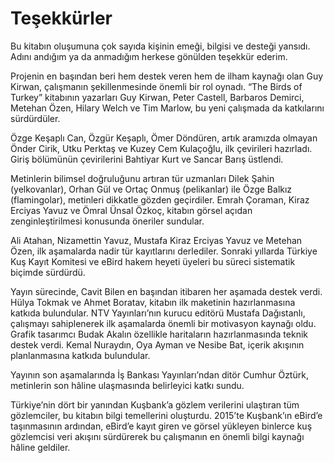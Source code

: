 # Teşekkürler {.unnumbered}

Bu kitabın oluşumuna çok sayıda kişinin emeği, bilgisi ve desteği yansıdı. Adını andığım ya da anmadığım herkese gönülden teşekkür ederim.

Projenin en başından beri hem destek veren hem de ilham kaynağı olan Guy Kirwan, çalışmanın şekillenmesinde önemli bir rol oynadı. "The Birds of Turkey" kitabının yazarları Guy Kirwan, Peter Castell, Barbaros Demirci, Metehan Özen, Hilary Welch ve Tim Marlow, bu yeni çalışmada da katkılarını sürdürdüler.

Özge Keşaplı Can, Özgür Keşaplı, Ömer Döndüren, artık aramızda olmayan Önder Cirik, Utku Perktaş ve Kuzey Cem Kulaçoğlu, ilk çevirileri hazırladı. Giriş bölümünün çevirilerini Bahtiyar Kurt ve Sancar Barış üstlendi.

Metinlerin bilimsel doğruluğunu artıran tür uzmanları Dilek Şahin (yelkovanlar), Orhan Gül ve Ortaç Onmuş (pelikanlar) ile Özge Balkız (flamingolar), metinleri dikkatle gözden geçirdiler. Emrah Çoraman, Kiraz Erciyas Yavuz ve Ömral Ünsal Özkoç, kitabın görsel açıdan zenginleştirilmesi konusunda öneriler sundular.

Ali Atahan, Nizamettin Yavuz, Mustafa Kiraz Erciyas Yavuz ve Metehan Özen, ilk aşamalarda nadir tür kayıtlarını derlediler. Sonraki yıllarda Türkiye Kuş Kayıt Komitesi ve eBird hakem heyeti üyeleri bu süreci sistematik biçimde sürdürdü.

Yayın sürecinde, Cavit Bilen en başından itibaren her aşamada destek verdi. Hülya Tokmak ve Ahmet Boratav, kitabın ilk maketinin hazırlanmasına katkıda bulundular. NTV Yayınları’nın kurucu editörü Mustafa Dağıstanlı, çalışmayı sahiplenerek ilk aşamalarda önemli bir motivasyon kaynağı oldu. Grafik tasarımcı Budak Akalın özellikle haritaların hazırlanmasında teknik destek verdi. Kemal Nuraydın, Oya Ayman ve Nesibe Bat, içerik akışının planlanmasına katkıda bulundular.

Yayının son aşamalarında İş Bankası Yayınları’ndan ditör Cumhur Öztürk, metinlerin son hâline ulaşmasında belirleyici katkı sundu.

Türkiye’nin dört bir yanından Kuşbank’a gözlem verilerini ulaştıran tüm gözlemciler, bu kitabın bilgi temellerini oluşturdu. 2015’te Kuşbank’ın eBird’e taşınmasının ardından, eBird’e kayıt giren ve görsel yükleyen binlerce kuş gözlemcisi veri akışını sürdürerek bu çalışmanın en önemli bilgi kaynağı hâline geldiler.
